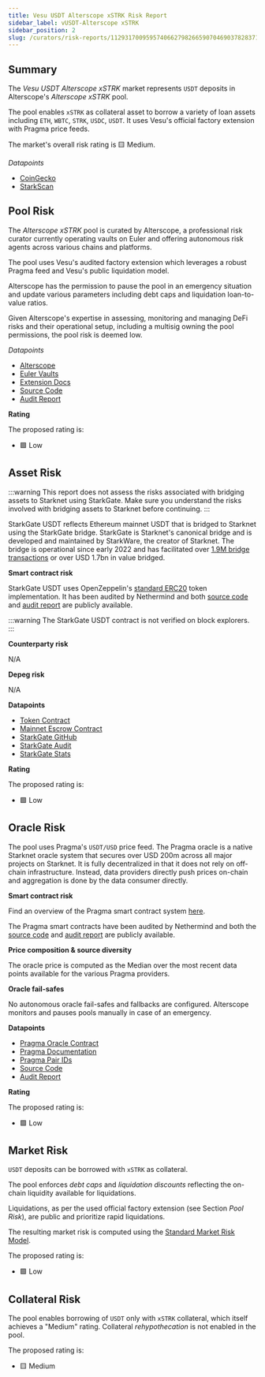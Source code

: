 ```yaml
---
title: Vesu USDT Alterscope xSTRK Risk Report
sidebar_label: vUSDT-Alterscope xSTRK
sidebar_position: 2
slug: /curators/risk-reports/1129317009595740662798266590704690378283717359139782594834794341553978002262/usdt
---
```




## Summary

The *Vesu USDT Alterscope xSTRK* market represents `USDT` deposits in Alterscope's *Alterscope xSTRK* pool.

The pool enables `xSTRK` as collateral asset to borrow a variety of loan assets including `ETH`, `WBTC`, `STRK`, `USDC`, `USDT`. It uses Vesu's official factory extension with Pragma price feeds.

The market's overall risk rating is 🟨 Medium.

*Datapoints*

- [CoinGecko](https://www.coingecko.com/en/coins/tether)
- [StarkScan](https://starkscan.co/token/0x068f5c6a61780768455de69077e07e89787839bf8166decfbf92b645209c0fb8)


## Pool Risk

The *Alterscope xSTRK* pool is curated by Alterscope, a professional risk curator currently operating vaults on Euler and offering autonomous risk agents across various chains and platforms.

The pool uses Vesu's audited factory extension which leverages a robust Pragma feed and Vesu's public liquidation model.

Alterscope has the permission to pause the pool in an emergency situation and update various parameters including debt caps and liquidation loan-to-value ratios. 

Given Alterscope's expertise in assessing, monitoring and managing DeFi risks and their operational setup, including a multisig owning the pool permissions, the pool risk is deemed low.

*Datapoints*

- [Alterscope](https://www.alterscope.org/)
- [Euler Vaults](https://www.explorer.euler.finance/?network=ethereum&entity%5B%5D=Alterscope)
- [Extension Docs](https://docs.vesu.xyz/)
- [Source Code](https://github.com/vesuxyz/protocol/blob/dev/src/extension/default_extension.cairo)
- [Audit Report](https://github.com/vesuxyz/security)

**Rating**

The proposed rating is:

- 🟩 Low


## Asset Risk

:::warning
This report does not assess the risks associated with bridging assets to Starknet using StarkGate.
Make sure you understand the risks involved with bridging assets to Starknet before continuing.
:::

StarkGate USDT reflects Ethereum mainnet USDT that is bridged to Starknet using the StarkGate bridge. 
StarkGate is Starknet's canonical bridge and is developed and maintained by StarkWare, the creator of Starknet.
The bridge is operational since early 2022 and has facilitated over [1.9M bridge transactions](https://dune.com/sapiens/starknet-insighttokenomics-and-bridge-stats) or over USD 1.7bn in value bridged.

**Smart contract risk**

StarkGate USDT uses OpenZeppelin's [standard ERC20](https://github.com/OpenZeppelin/cairo-contracts) token implementation.
It has been audited by Nethermind and both [source code](https://github.com/starknet-io/starkgate-contracts) and [audit report](https://github.com/NethermindEth/PublicAuditReports/blob/main/NM0064-DRAFT_STARKGATE.pdf) are publicly available.

:::warning
The StarkGate USDT contract is not verified on block explorers.
:::

**Counterparty risk**

N/A

**Depeg risk**

N/A

**Datapoints**

- [Token Contract](https://starkscan.co/token/0x068f5c6a61780768455de69077e07e89787839bf8166decfbf92b645209c0fb8)
- [Mainnet Escrow Contract](https://etherscan.io/address/0xbb3400F107804DFB482565FF1Ec8D8aE66747605)
- [StarkGate GitHub](https://github.com/starknet-io/starkgate-contracts)
- [StarkGate Audit](https://github.com/NethermindEth/PublicAuditReports/blob/main/NM0064-DRAFT_STARKGATE.pdf)
- [StarkGate Stats](https://dune.com/sapiens/starknet-insighttokenomics-and-bridge-stats)

**Rating**

The proposed rating is:

- 🟩 Low


## Oracle Risk

The pool uses Pragma's `USDT/USD` price feed.
The Pragma oracle is a native Starknet oracle system that secures over USD 200m across all major projects on Starknet.
It is fully decentralized in that it does not rely on off-chain infrastructure. Instead, data providers directly push prices on-chain and aggregation is done by the data consumer directly.

**Smart contract risk**

Find an overview of the Pragma smart contract system [here](https://github.com/Astraly-Labs/pragma-oracle?tab=readme-ov-file#overview).

The Pragma smart contracts have been audited by Nethermind and both the [source code](https://github.com/Astraly-Labs/pragma-oracle) and [audit report](https://github.com/astraly-labs/pragma-oracle/tree/main/audits) are publicly available.

**Price composition & source diversity**

The oracle price is computed as the Median over the most recent data points available for the various Pragma providers.

**Oracle fail-safes**

No autonomous oracle fail-safes and fallbacks are configured. Alterscope monitors and pauses pools manually in case of an emergency.

**Datapoints**

- [Pragma Oracle Contract](https://voyager.online/contract/0x02a85bd616f912537c50a49a4076db02c00b29b2cdc8a197ce92ed1837fa875b)
- [Pragma Documentation](https://docs.pragma.build/Resources/Cairo%201/data-feeds/consuming-data)
- [Pragma Pair IDs](https://docs.pragma.build/Resources/Cairo%201/data-feeds/supported-assets)
- [Source Code](https://github.com/Astraly-Labs/pragma-oracle)
- [Audit Report](https://github.com/astraly-labs/pragma-oracle/tree/main/audits)

**Rating**

The proposed rating is:

- 🟩 Low


## Market Risk

`USDT` deposits can be borrowed with `xSTRK` as collateral.

The pool enforces *debt caps* and *liquidation discounts* reflecting the on-chain liquidity available for liquidations.

Liquidations, as per the used official factory extension (see Section *Pool Risk*), are public and prioritize rapid liquidations.

The resulting market risk is computed using the [Standard Market Risk Model](https://docs.google.com/spreadsheets/d/1zU9IRKCX8xicSNd4UV78hMEw_rf-ZtGL/edit?usp=sharing&ouid=108086377410680948516&rtpof=true&sd=true).

The proposed rating is:

- 🟩 Low


## Collateral Risk

The pool enables borrowing of `USDT` only with `xSTRK` collateral, which itself achieves a "Medium" rating. Collateral *rehypothecation* is not enabled in the pool. 

The proposed rating is:

- 🟨 Medium